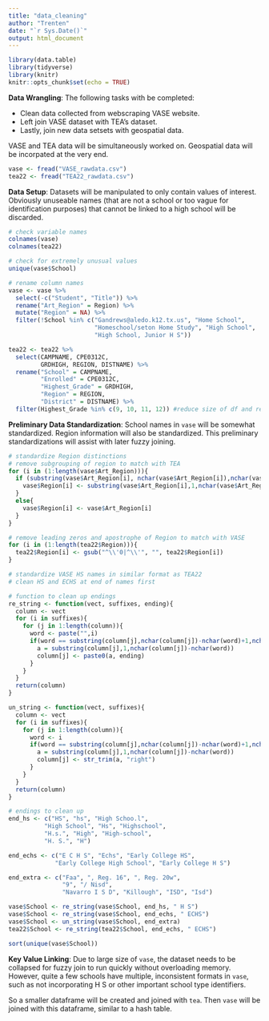 ```yaml
---
title: "data_cleaning"
author: "Trenten"
date: "`r Sys.Date()`"
output: html_document
---
```


```r
library(data.table)
library(tidyverse)
library(knitr)
knitr::opts_chunk$set(echo = TRUE)
```

**Data Wrangling**: The following tasks with be completed:

- Clean data collected from webscraping VASE website. 
- Left join VASE dataset with TEA's dataset. 
- Lastly, join new data setsets with geospatial data.

VASE and TEA data will be simultaneously worked on. Geospatial data will be incorpated at the very end.

```r
vase <- fread("VASE_rawdata.csv")
tea22 <- fread("TEA22_rawdata.csv")
```

**Data Setup**: Datasets will be manipulated to only contain values of interest. Obviously unuseable names (that are not a school or too vague for identification purposes) that cannot be linked to a high school will be discarded.

```r
# check variable names
colnames(vase)
colnames(tea22)

# check for extremely unusual values
unique(vase$School)

# rename column names
vase <- vase %>%
  select(-c("Student", "Title")) %>%
  rename("Art_Region" = Region) %>%
  mutate("Region" = NA) %>%
  filter(!School %in% c("Gandrews@aledo.k12.tx.us", "Home School",
                        "Homeschool/seton Home Study", "High School",
                        "High School, Junior H S"))

tea22 <- tea22 %>%
  select(CAMPNAME, CPE0312C,
         GRDHIGH, REGION, DISTNAME) %>%
  rename("School" = CAMPNAME,
         "Enrolled" = CPE0312C,
         "Highest_Grade" = GRDHIGH,
         "Region" = REGION,
         "District" = DISTNAME) %>%
  filter(Highest_Grade %in% c(9, 10, 11, 12)) #reduce size of df and repetitiveness of school names

```

**Preliminary Data Standardization**: School names in `vase` will be somewhat standardized. Region information will also be standardized. This preliminary standardizations will assist with later fuzzy joining.

```r
# standardize Region distinctions
# remove subgrouping of region to match with TEA
for (i in (1:length(vase$Art_Region))){
  if (substring(vase$Art_Region[i], nchar(vase$Art_Region[i]),nchar(vase$Art_Region[i])) %in% c("N", "E", "S", "W")){
    vase$Region[i] <- substring(vase$Art_Region[i],1,nchar(vase$Art_Region[i])-1)
  }
  else{
    vase$Region[i] <- vase$Art_Region[i]
  }
}

# remove leading zeros and apostrophe of Region to match with VASE
for (i in (1:length(tea22$Region))){
  tea22$Region[i] <- gsub("^\\'0|^\\'", "", tea22$Region[i])
}

# standardize VASE HS names in similar format as TEA22
# clean HS and ECHS at end of names first

# function to clean up endings
re_string <- function(vect, suffixes, ending){
  column <- vect
  for (i in suffixes){
    for (j in 1:length(column)){
      word <- paste("",i)
      if(word == substring(column[j],nchar(column[j])-nchar(word)+1,nchar(column[j]))){
        a = substring(column[j],1,nchar(column[j])-nchar(word))
        column[j] <- paste0(a, ending)
      }
    }
  }
  return(column)
}

un_string <- function(vect, suffixes){
  column <- vect
  for (i in suffixes){
    for (j in 1:length(column)){
      word <- i
      if(word == substring(column[j],nchar(column[j])-nchar(word)+1,nchar(column[j]))){
        a = substring(column[j],1,nchar(column[j])-nchar(word))
        column[j] <- str_trim(a, "right")
      }
    }
  }
  return(column)
}

# endings to clean up
end_hs <- c("HS", "hs", "High Schoo.l", 
          "High School", "Hs", "Highschool",
          "H.s.", "High", "High-school",
          "H. S.", "H")

end_echs <- c("E C H S", "Echs", "Early College HS",
             "Early College High School", "Early College H S")

end_extra <- c("Faa", ", Reg. 16", ", Reg. 20w",
               "9", "/ Nisd",
               "Navarro I S D", "Killough", "ISD", "Isd")

vase$School <- re_string(vase$School, end_hs, " H S")
vase$School <- re_string(vase$School, end_echs, " ECHS")
vase$School <- un_string(vase$School, end_extra)
tea22$School <- re_string(tea22$School, end_echs, " ECHS")

sort(unique(vase$School))
```

**Key Value Linking**: Due to large size of `vase`, the dataset needs to be collapsed for fuzzy join to run quickly without overloading memory. However, quite a few schools have multiple, inconsistent formats in `vase`, such as not incorporating H S or other important school type identifiers. 

So a smaller dataframe will be created and joined with `tea`. Then `vase` will be joined with this dataframe, similar to a hash table.

```r

```
